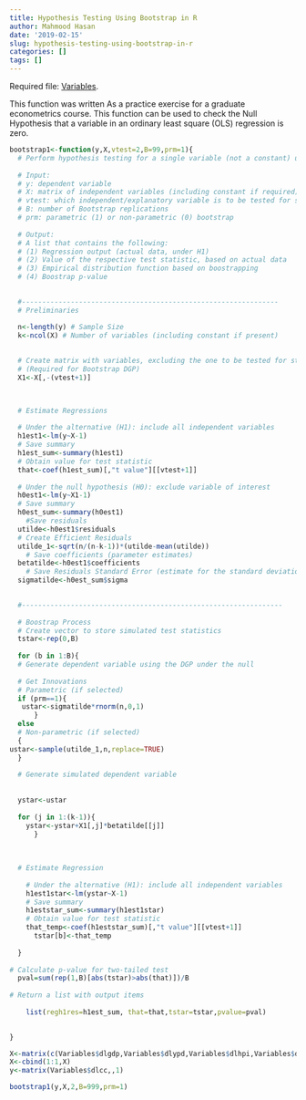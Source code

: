 ```yaml
---
title: Hypothesis Testing Using Bootstrap in R
author: Mahmood Hasan
date: '2019-02-15'
slug: hypothesis-testing-using-bootstrap-in-r
categories: []
tags: []
---
```


Required file: [Variables](/pdf/Variables.pdf).


This function was written As a practice exercise for a graduate econometrics course. This function can be used to check the Null Hypothesis that a variable in an ordinary least square (OLS) regression is zero. 
```r{}
bootstrap1<-function(y,X,vtest=2,B=99,prm=1){
  # Perform hypothesis testing for a single variable (not a constant) using Bootstrapping
  
  # Input:
  # y: dependent variable
  # X: matrix of independent variables (including constant if required)
  # vtest: which independent/explanatory variable is to be tested for statistical significance
  # B: number of Bootstrap replications
  # prm: parametric (1) or non-parametric (0) bootstrap
  
  # Output:
  # A list that contains the following:
  # (1) Regression output (actual data, under H1)
  # (2) Value of the respective test statistic, based on actual data
  # (3) Empirical distribution function based on boostrapping
  # (4) Boostrap p-value
  

  #---------------------------------------------------------------  
  # Preliminaries

  n<-length(y) # Sample Size
  k<-ncol(X) # Number of variables (including constant if present)
  
  
  # Create matrix with variables, excluding the one to be tested for statistical significance 
  # (Required for Bootstrap DGP)
  X1<-X[,-(vtest+1)]


  
  # Estimate Regressions
  
  # Under the alternative (H1): include all independent variables
  h1est1<-lm(y~X-1)
  # Save summary 
  h1est_sum<-summary(h1est1)
  # Obtain value for test statistic
  that<-coef(h1est_sum)[,"t value"][[vtest+1]]
  
  # Under the null hypothesis (H0): exclude variable of interest 
  h0est1<-lm(y~X1-1)
  # Save summary
  h0est_sum<-summary(h0est1)
    #Save residuals
  utilde<-h0est1$residuals
  # Create Efficient Residuals
  utilde_1<-sqrt(n/(n-k-1))*(utilde-mean(utilde))
    # Save coefficients (parameter estimates)
  betatilde<-h0est1$coefficients
    # Save Residuals Standard Error (estimate for the standard deviation of innovations)
  sigmatilde<-h0est_sum$sigma
  

  #----------------------------------------------------------------
  
  # Boostrap Process
  # Create vector to store simulated test statistics
  tstar<-rep(0,B)
  
  for (b in 1:B){
  # Generate dependent variable using the DGP under the null
    
  # Get Innovations
  # Parametric (if selected)
  if (prm==1){  
   ustar<-sigmatilde*rnorm(n,0,1)
      }
  else
  # Non-parametric (if selected)
  {
ustar<-sample(utilde_1,n,replace=TRUE)
  }
  
  # Generate simulated dependent variable  
  
    
  ystar<-ustar
  
  for (j in 1:(k-1)){
    ystar<-ystar+X1[,j]*betatilde[[j]]
      }
  
 
    
  # Estimate Regression
    
    # Under the alternative (H1): include all independent variables
    h1est1star<-lm(ystar~X-1)
    # Save summary 
    h1eststar_sum<-summary(h1est1star)
    # Obtain value for test statistic
    that_temp<-coef(h1eststar_sum)[,"t value"][[vtest+1]]  
      tstar[b]<-that_temp
    
  }
 
# Calculate p-value for two-tailed test
  pval=sum(rep(1,B)[abs(tstar)>abs(that)])/B
   
# Return a list with output items
  
    list(regh1res=h1est_sum, that=that,tstar=tstar,pvalue=pval)
  

}

X<-matrix(c(Variables$dlgdp,Variables$dlypd,Variables$dlhpi,Variables$dldj),,4)
X<-cbind(1:1,X)
y<-matrix(Variables$dlcc,,1)

bootstrap1(y,X,2,B=999,prm=1)

```